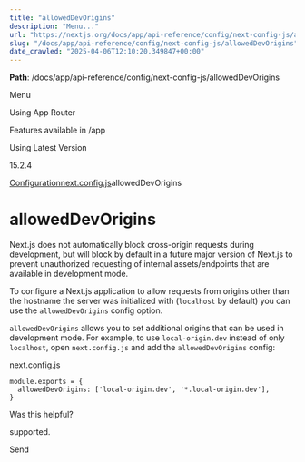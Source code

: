 ---
title: "allowedDevOrigins"
description: "Menu..."
url: "https://nextjs.org/docs/app/api-reference/config/next-config-js/allowedDevOrigins"
slug: "/docs/app/api-reference/config/next-config-js/allowedDevOrigins"
date_crawled: "2025-04-06T12:10:20.349847+00:00"
---

**Path**: /docs/app/api-reference/config/next-config-js/allowedDevOrigins

Menu

Using App Router

Features available in /app

Using Latest Version

15.2.4

[Configuration](/docs/app/api-reference/config)[next.config.js](/docs/app/api-reference/config/next-config-js)allowedDevOrigins

# allowedDevOrigins

Next.js does not automatically block cross-origin requests during development, but will block by default in a future major version of Next.js to prevent unauthorized requesting of internal assets/endpoints that are available in development mode.

To configure a Next.js application to allow requests from origins other than the hostname the server was initialized with (`localhost` by default) you can use the `allowedDevOrigins` config option.

`allowedDevOrigins` allows you to set additional origins that can be used in development mode. For example, to use `local-origin.dev` instead of only `localhost`, open `next.config.js` and add the `allowedDevOrigins` config:

next.config.js

```
module.exports = {
  allowedDevOrigins: ['local-origin.dev', '*.local-origin.dev'],
}
```

Was this helpful?

supported.

Send